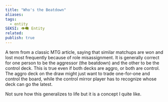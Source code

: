 ```yaml
---
title: "Who's the Beatdown"
aliases: 
tags:
  - entity
SEKSI: 👁️‍🗨️ Entity
related:
publish: true
---
```

A term from a classic MTG article, saying that similar matchups are won and lost most frequently because of role misassignment. It is generally correct for one person to be the aggressor (the beatdown) and the other to be the control deck. This is true even if both decks are aggro, or both are control. The aggro deck on the draw might just want to trade one-for-one and control the board, while the control mirror player has to recognize whose deck can go the latest.

Not sure how this generalizes to life but it is a concept I quite like.
